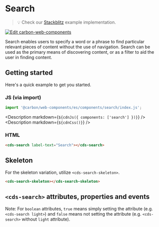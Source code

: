 
# Search

> 💡 Check our
> [Stackblitz](https://stackblitz.com/github/carbon-design-system/carbon-for-ibm-dotcom/tree/main/packages/web-components/examples/stackblitz/basic/components/search)
> example implementation.

[![Edit carbon-web-components](https://developer.stackblitz.com/img/open_in_stackblitz.svg)](https://stackblitz.com/github/carbon-design-system/carbon-for-ibm-dotcom/tree/main/packages/carbon-web-components/examples/stackblitz/basic/components/search)

Search enables users to specify a word or a phrase to find particular relevant
pieces of content without the use of navigation. Search can be used as the
primary means of discovering content, or as a filter to aid the user in finding
content.

## Getting started

Here's a quick example to get you started.

### JS (via import)

```javascript
import '@carbon/web-components/es/components/search/index.js';
```

<Description markdown={`${cdnJs({ components: ['search'] })}`} />
<Description markdown={`${cdnCss()}`} />

### HTML

```html
<cds-search label-text="Search"></cds-search>
```

## Skeleton

For the skeleton variation, utilize `<cds-search-skeleton>`.

```html
<cds-search-skeleton></cds-search-skeleton>
```

## `<cds-search>` attributes, properties and events

Note: For `boolean` attributes, `true` means simply setting the attribute (e.g.
`<cds-search light>`) and `false` means not setting the attribute (e.g.
`<cds-search>` without `light` attribute).

<Props of="cds-search" />
